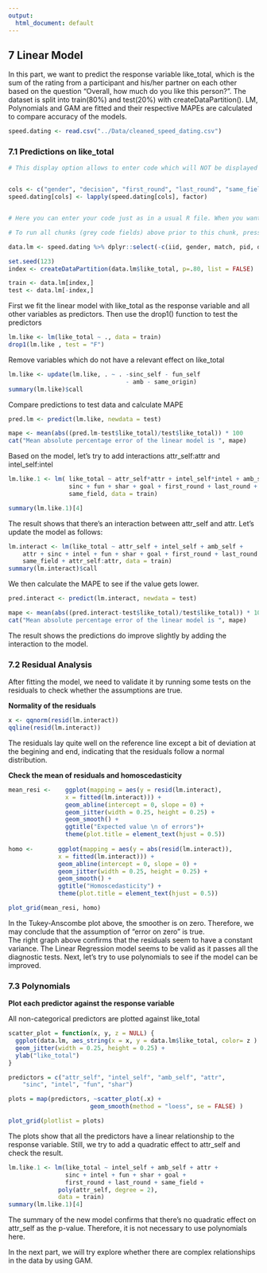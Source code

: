 ---
output:
  html_document: default
---
## 7 Linear Model
In this part, we want to predict the response variable like_total, which is the sum of the rating from a participant and his/her partner on each other based on the question "Overall, how much do you like this person?". 
The dataset is split into train(80%) and test(20%) with createDataPartition(). LM, Polynomials and GAM are fitted and their respective MAPEs are calculated to compare accuracy of the models. 
```{r, include=FALSE}
speed.dating <- read.csv("../Data/cleaned_speed_dating.csv")
```

### 7.1 Predictions on like_total

```{r, echo=FALSE, eval=FALSE}
# This display option allows to enter code which will NOT be displayed in the paper output. Can be used to import the data set or access R packages, e.g.:


cols <- c("gender", "decision", "first_round", "last_round", "same_field", "same_origin", "goal")
speed.dating[cols] <- lapply(speed.dating[cols], factor)


# Here you can enter your code just as in a usual R file. When you want to run the code in this particular grey box, press the green triangle play botton in the upper right corder of this grey box.

# To run all chunks (grey code fields) above prior to this chunk, press the downward turned triangle with the green line in the upper right corner of this grey box.
```


```{r, warning=FALSE, message=FALSE, echo=FALSE}
data.lm <- speed.dating %>% dplyr::select(-c(iid, gender, match, pid, decision, decision_count, like))

set.seed(123)
index <- createDataPartition(data.lm$like_total, p=.80, list = FALSE)

train <- data.lm[index,]
test <- data.lm[-index,]

```

First we fit the linear model with like_total as the response variable and all other variables as predictors.
Then use the drop1() function to test the predictors

```{r, warning=FALSE, message=FALSE}
lm.like <- lm(like_total ~ ., data = train)
drop1(lm.like , test = "F")

```

Remove variables which do not have a relevant effect on like_total 

```{r, warning=FALSE, message=FALSE}
lm.like <- update(lm.like, . ~ . -sinc_self - fun_self
                                 - amb - same_origin)
summary(lm.like)$call
```

Compare predictions to test data and calculate MAPE

```{r, warning=FALSE, message=FALSE}
pred.lm <- predict(lm.like, newdata = test)

mape <- mean(abs((pred.lm-test$like_total)/test$like_total)) * 100
cat("Mean absolute percentage error of the linear model is ", mape)

```
Based on the model, let's try to add interactions attr_self:attr and intel_self:intel 
```{r, warning=FALSE, message=FALSE}
lm.like.1 <- lm( like_total ~ attr_self*attr + intel_self*intel + amb_self + 
                 sinc + fun + shar + goal + first_round + last_round + 
                 same_field, data = train)

summary(lm.like.1)[4]

```
The result shows that there's an interaction between attr_self and attr.
Let's update the model as follows:
```{r, warning=FALSE, message=FALSE, echo=FALSE}
lm.interact <- lm(like_total ~ attr_self + intel_self + amb_self + 
    attr + sinc + intel + fun + shar + goal + first_round + last_round + 
    same_field + attr_self:attr, data = train)
summary(lm.interact)$call
```
We then calculate the MAPE to see if the value gets lower.

```{r, warning=FALSE, message=FALSE}
pred.interact <- predict(lm.interact, newdata = test)

mape <- mean(abs((pred.interact-test$like_total)/test$like_total)) * 100
cat("Mean absolute percentage error of the linear model is ", mape)

```
The result shows the predictions do improve slightly by adding the interaction to the model. 

### 7.2 Residual Analysis
After fitting the model, we need to validate it by running some tests on the 
residuals to check whether the assumptions are true. 

**Normality of the residuals** 

```{r, warning=FALSE, message=FALSE, echo=FALSE, fig.height = 3, fig.width = 4, fig.align='center'}
x <- qqnorm(resid(lm.interact))
qqline(resid(lm.interact))
```

The residuals lay quite well on the reference line except a bit of deviation at the begining and end, indicating 
that the residuals follow a normal distribution. 


**Check the mean of residuals and homoscedasticity**

```{r, warning=FALSE, message=FALSE, echo=FALSE,  fig.height = 3, fig.width = 4, fig.align='center'}
mean_resi <-    ggplot(mapping = aes(y = resid(lm.interact),
                x = fitted(lm.interact))) +
                geom_abline(intercept = 0, slope = 0) +
                geom_jitter(width = 0.25, height = 0.25) +
                geom_smooth() +
                ggtitle("Expected value \n of errors")+
                theme(plot.title = element_text(hjust = 0.5))
  
homo <-       ggplot(mapping = aes(y = abs(resid(lm.interact)),
              x = fitted(lm.interact))) +
              geom_abline(intercept = 0, slope = 0) +
              geom_jitter(width = 0.25, height = 0.25) +
              geom_smooth() +
              ggtitle("Homoscedasticity") +
              theme(plot.title = element_text(hjust = 0.5))

plot_grid(mean_resi, homo)
```

In the Tukey-Anscombe plot above, the smoother is on zero.
Therefore, we may conclude that the assumption of “error on zero” is true.
<br>
The right graph above confirms that the residuals seem to have a constant variance.
The Linear Regression model seems to be valid as it passes all the diagnostic tests.
Next, let's try to use polynomials to see if the model can be improved.

### 7.3 Polynomials
**Plot each predictor against the response variable**

All non-categorical predictors are plotted against like_total 

```{r message=FALSE, warning=FALSE, fig.height = 3, fig.width = 5, fig.align='center', echo=FALSE}
scatter_plot = function(x, y, z = NULL) {
  ggplot(data.lm, aes_string(x = x, y = data.lm$like_total, color= z ) ) +
  geom_jitter(width = 0.25, height = 0.25) +
  ylab("like_total")
}

predictors = c("attr_self", "intel_self", "amb_self", "attr", 
    "sinc", "intel", "fun", "shar")

plots = map(predictors, ~scatter_plot(.x) +
                       geom_smooth(method = "loess", se = FALSE) )

plot_grid(plotlist = plots)


```

The plots show that all the predictors have a linear relationship to the 
response variable. Still, we try to add a quadratic effect to attr_self 
and check the result. 

```{r message=FALSE, warning=FALSE, echo=FALSE}
lm.like.1 <- lm(like_total ~ intel_self + amb_self + attr + 
                sinc + intel + fun + shar + goal + 
                first_round + last_round + same_field +
              poly(attr_self, degree = 2),
              data = train)
summary(lm.like.1)[4]
```

The summary of the new model confirms that there's no quadratic effect on attr_self as the p-value.
Therefore, it is not necessary to use polynomials here.

In the next part, we will try explore whether there are complex relationships in the data by using GAM. 